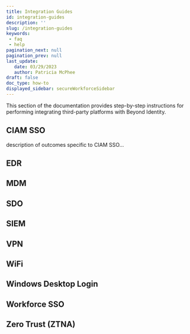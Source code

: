 ```yaml
---
title: Integration Guides
id: integration-guides
description: ''
slug: /integration-guides 
keywords: 
 - faq
 - help
pagination_next: null
pagination_prev: null
last_update: 
   date: 03/29/2023
   author: Patricia McPhee
draft: false
doc_type: how-to
displayed_sidebar: secureWorkforceSidebar
---
```


This section of the documentation provides step-by-step instructions for performing integrating third-party platforms with Beyond Identity.

## CIAM SSO
description of outcomes specific to CIAM SSO...




## EDR



## MDM



## SDO



## SIEM



## VPN



## WiFi



## Windows Desktop Login



## Workforce SSO



## Zero Trust (ZTNA)

